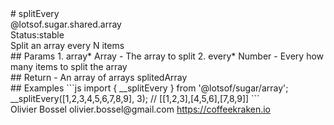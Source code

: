 <div class="docmap-mdx">
# splitEvery
<div class="_namespace">@lotsof.sugar.shared.array</div>
<div class="_metas">
<div class="_status"><span class="_status-label">Status:</span><span class="_status-value -stable">stable</span></div>
</div>
<div class="_description">
Split an array every N items
</div>
<div class="_params">
## Params
1. <span class="_name">array<span class="_required">*</span></span><span class="_default"></span> <span class="_type">Array</span>
   - The array to split
2. <span class="_name">every<span class="_required">*</span></span><span class="_default"></span> <span class="_type">Number</span>
   - Every how many items to split the array
</div>
<div class="_return">
## Return
- <span class="_description">An array of arrays splited</span><span class="_default"></span><span class="_type">Array</span>
</div>
<div class="_examples">
## Examples
```js
import { __splitEvery } from '@lotsof/sugar/array';
__splitEvery([1,2,3,4,5,6,7,8,9], 3);
// [[1,2,3],[4,5,6],[7,8,9]]
```
</div>
<div class="_author">
<span class="_name">Olivier Bossel</span>
<span class="_email">olivier.bossel@gmail.com</span>
<a href="https://coffeekraken.io" target="_blank" class="_url">https://coffeekraken.io</a>
</div>
</div>